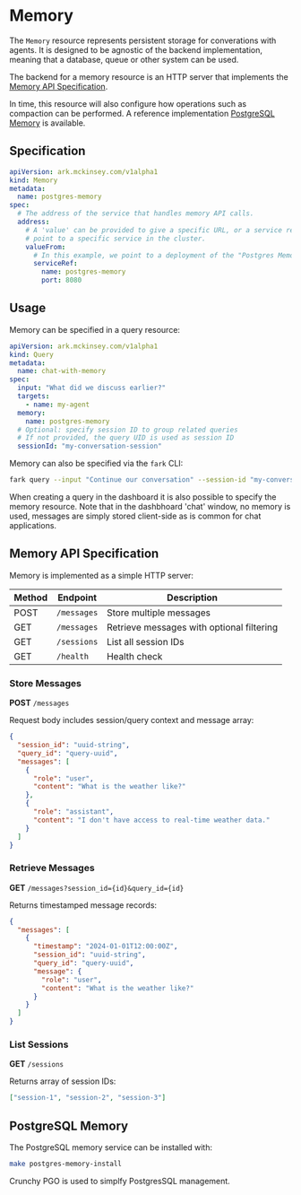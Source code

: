 # Memory

The `Memory` resource represents persistent storage for converations with agents. It is designed to be agnostic of the backend implementation, meaning that a database, queue or other system can be used.

The backend for a memory resource is an HTTP server that implements the [Memory API Specification](#memory-api-specification).

In time, this resource will also configure how operations such as compaction can be performed. A reference implementation [PostgreSQL Memory](#postgresql-memory) is available.

## Specification

```yaml
apiVersion: ark.mckinsey.com/v1alpha1
kind: Memory
metadata:
  name: postgres-memory
spec:
  # The address of the service that handles memory API calls.
  address:
    # A 'value' can be provided to give a specific URL, or a service ref to
    # point to a specific service in the cluster.
    valueFrom:
      # In this example, we point to a deployment of the "Postgres Memory".
      serviceRef:
        name: postgres-memory
        port: 8080
```

## Usage

Memory can be specified in a query resource:

```yaml
apiVersion: ark.mckinsey.com/v1alpha1
kind: Query
metadata:
  name: chat-with-memory
spec:
  input: "What did we discuss earlier?"
  targets:
    - name: my-agent
  memory:
    name: postgres-memory
  # Optional: specify session ID to group related queries
  # If not provided, the query UID is used as session ID
  sessionId: "my-conversation-session"
```

Memory can also be specified via the `fark` CLI:

```bash
fark query --input "Continue our conversation" --session-id "my-conversation-session" my-agent
```

When creating a query in the dashboard it is also possible to specify the memory resource. Note that in the dashbhoard 'chat' window, no memory is used, messages are simply stored client-side as is common for chat applications.


## Memory API Specification

Memory is implemented as a simple HTTP server:

| Method | Endpoint | Description |
|--------|----------|-------------|
| POST | `/messages` | Store multiple messages |
| GET | `/messages` | Retrieve messages with optional filtering |
| GET | `/sessions` | List all session IDs |
| GET | `/health` | Health check |

### Store Messages

**POST** `/messages`

Request body includes session/query context and message array:

```json
{
  "session_id": "uuid-string",
  "query_id": "query-uuid", 
  "messages": [
    {
      "role": "user",
      "content": "What is the weather like?"
    },
    {
      "role": "assistant", 
      "content": "I don't have access to real-time weather data."
    }
  ]
}
```

### Retrieve Messages

**GET** `/messages?session_id={id}&query_id={id}`

Returns timestamped message records:

```json
{
  "messages": [
    {
      "timestamp": "2024-01-01T12:00:00Z",
      "session_id": "uuid-string",
      "query_id": "query-uuid",
      "message": {
        "role": "user",
        "content": "What is the weather like?"
      }
    }
  ]
}
```

### List Sessions

**GET** `/sessions`

Returns array of session IDs:

```json
["session-1", "session-2", "session-3"]
```

## PostgreSQL Memory

The PostgreSQL memory service can be installed with:

```bash
make postgres-memory-install
```

Crunchy PGO is used to simplfy PostgresSQL management.
